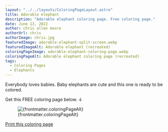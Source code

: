 ```yaml
---
layout: "../../layouts/ColoringPageLayout.astro"
title: Adorable elephant
description: "Adorable elephant coloring page. Free coloring page."
date: June 13, 2022
author: chris allen moore
authorUrl: chris
authorImage: chris.jpg
featuredImage: adorable-elephant-split-screen.webp
featuredImageAlt: Adorable elephant (recreated)
coloringPageImage: adorable-elephant-coloring-page.webp
coloringPageAlt: Adorable elephant coloring page (recreated)
tags:
  - Coloring Pages
  - Elephants
---
```


Everybody loves babies. Baby elephants are cute and this one is ready to be colored.

Get this FREE coloring page below. ↓

<figure class="text-center mt-0">
  <img
    src={`/images/coloring-pages/${frontmatter.coloringPageImage}/`}
    alt={frontmatter.coloringPageAlt}
    class="w-full"
  />
  <figcaption class="text-sm">{frontmatter.coloringPageAlt}</figcaption>
</figure>

<div class="text-center">
  <a
    target="_blank"
    href={`/images/coloring-pages/${frontmatter.coloringPageImage}/`}
    class="no-underline bg-paradiso-600 hover:bg-paradiso-700 text-white py-4 px-5 rounded-full leading-normal"
  >
    <span>Print this coloring page</span>
  </a>
</div>
